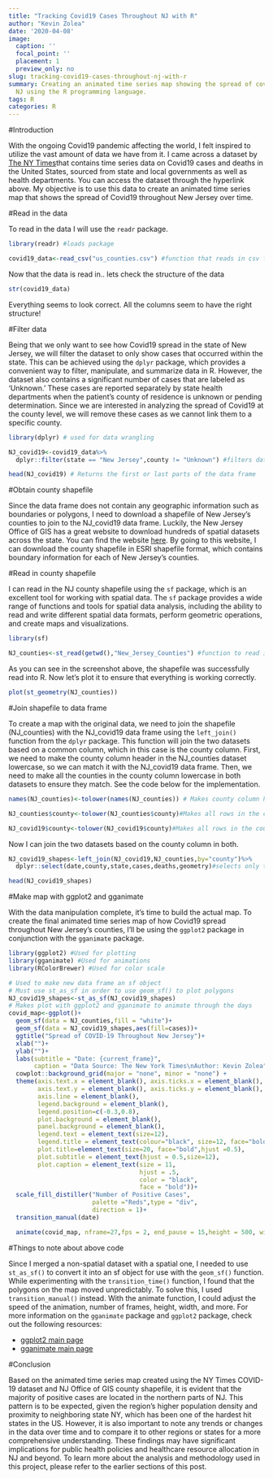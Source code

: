 ```yaml
---
title: "Tracking Covid19 Cases Throughout NJ with R"
author: "Kevin Zolea"
date: '2020-04-08'
image:
  caption: ''
  focal_point: ''
  placement: 1
  preview_only: no
slug: tracking-covid19-cases-throughout-nj-with-r
summary: Creating an animated time series map showing the spread of covid19 throughout
  NJ using the R programming language.
tags: R
categories: R
---
```

#Introduction

With the ongoing Covid19 pandemic affecting the world, I felt inspired to utilize the vast amount of data we have from it. I came across a dataset by [The NY Times](https://github.com/nytimes/covid-19-data){target="_blank"}that contains time series data on Covid19 cases and deaths in the United States, sourced from state and local governments as well as health departments. You can access the dataset through the hyperlink above. My objective is to use this data to create an animated time series map that shows the spread of Covid19 throughout New Jersey over time.

#Read in the data

To read in the data I will use the ```readr``` package.
```r
library(readr) #loads package

covid19_data<-read_csv("us_counties.csv") #function that reads in csv files


```
Now that the data is read in.. lets check the structure of the data
```r

str(covid19_data)
```
Everything seems to look correct. All the columns seem to have the right structure!

#Filter data

Being that we only want to see how Covid19 spread in the state of New Jersey, we will filter the dataset to only show cases that occurred within the state. This can be achieved using the ```dplyr``` package, which provides a convenient way to filter, manipulate, and summarize data in R. However, the dataset also contains a significant number of cases that are labeled as 'Unknown.' These cases are reported separately by state health departments when the patient's county of residence is unknown or pending determination. Since we are interested in analyzing the spread of Covid19 at the county level, we will remove these cases as we cannot link them to a specific county.
```r
library(dplyr) # used for data wrangling

NJ_covid19<-covid19_data%>%
  dplyr::filter(state == "New Jersey",county != "Unknown") #filters data frame

head(NJ_covid19) # Returns the first or last parts of the data frame 
```

#Obtain county shapefile

Since the data frame does not contain any geographic information such as boundaries or polygons, I need to download a shapefile of New Jersey's counties to join to the NJ_covid19 data frame. Luckily, the New Jersey Office of GIS has a great website to download hundreds of spatial datasets across the state. You can find the website [here](https://njogis-newjersey.opendata.arcgis.com){target="_blank"}. By going to this website, I can download the county shapefile in ESRI shapefile format, which contains boundary information for each of New Jersey's counties.

#Read in county shapefile

I can read in the NJ county shapefile using the ```sf``` package, which is an excellent tool for working with spatial data. The ```sf``` package provides a wide range of functions and tools for spatial data analysis, including the ability to read and write different spatial data formats, perform geometric operations, and create maps and visualizations.

```r
library(sf)

NJ_counties<-st_read(getwd(),"New_Jersey_Counties") #function to read in shapefile

```
As you can see in the screenshot above, the shapefile was successfully read into R. Now let's plot it to ensure that everything is working correctly.

```r

plot(st_geometry(NJ_counties)) 

```

#Join shapefile to data frame

To create a map with the original data, we need to join the shapefile (NJ_counties) with the NJ_covid19 data frame using the ```left_join()``` function from the ```dplyr``` package. This function will join the two datasets based on a common column, which in this case is the county column. First, we need to make the county column header in the NJ_counties dataset lowercase, so we can match it with the NJ_covid19 data frame. Then, we need to make all the counties in the county column lowercase in both datasets to ensure they match. See the code below for the implementation.
```r
names(NJ_counties)<-tolower(names(NJ_counties)) # Makes county column header lowercase

NJ_counties$county<-tolower(NJ_counties$county)#Makes all rows in the county column lowercase

NJ_covid19$county<-tolower(NJ_covid19$county)#Makes all rows in the county column lowercase
```

Now I can join the two datasets based on the county column in both.

```r

NJ_covid19_shapes<-left_join(NJ_covid19,NJ_counties,by="county")%>%
  dplyr::select(date,county,state,cases,deaths,geometry)#selects only the columns of interest

head(NJ_covid19_shapes)
```

#Make map with ggplot2 and gganimate

With the data manipulation complete, it's time to build the actual map. To create the final animated time series map of how Covid19 spread throughout New Jersey's counties, I'll be using the ```ggplot2``` package in conjunction with the ```gganimate``` package.

```r
library(ggplot2) #Used for plotting
library(gganimate) #Used for animations
library(RColorBrewer) #Used for color scale 

# Used to make new data frame an sf object
# Must use st_as_sf in order to use geom_sf() to plot polygons
NJ_covid19_shapes<-st_as_sf(NJ_covid19_shapes)
# Makes plot with ggplot2 and gganimate to animate through the days 
covid_map<-ggplot()+
  geom_sf(data = NJ_counties,fill = "white")+
  geom_sf(data = NJ_covid19_shapes,aes(fill=cases))+
  ggtitle("Spread of COVID-19 Throughout New Jersey")+
  xlab("")+
  ylab("")+
  labs(subtitle = "Date: {current_frame}",
       caption = "Data Source: The New York Times\nAuthor: Kevin Zolea")+
  cowplot::background_grid(major = "none", minor = "none") +
  theme(axis.text.x = element_blank(), axis.ticks.x = element_blank(),
        axis.text.y = element_blank(), axis.ticks.y = element_blank(),
        axis.line = element_blank(),
        legend.background = element_blank(),
        legend.position=c(-0.3,0.8),
        plot.background = element_blank(),
        panel.background = element_blank(),
        legend.text = element_text(size=12),
        legend.title = element_text(colour="black", size=12, face="bold"),
        plot.title=element_text(size=20, face="bold",hjust =0.5),
        plot.subtitle = element_text(hjust = 0.5,size=12),
        plot.caption = element_text(size = 11,
                                    hjust = .5,
                                    color = "black",
                                    face = "bold"))+
  scale_fill_distiller("Number of Positive Cases",
                       palette ="Reds",type = "div",
                       direction = 1)+
  transition_manual(date)

  animate(covid_map, nframe=27,fps = 2, end_pause = 15,height = 500, width =500)


```

#Things to note about above code

Since I merged a non-spatial dataset with a spatial one, I needed to use ```st_as_sf()``` to convert it into an sf object for use with the ```geom_sf()``` function. While experimenting with the ```transition_time()``` function, I found that the polygons on the map moved unpredictably. To solve this, I used ```transition_manual()``` instead. With the animate function, I could adjust the speed of the animation, number of frames, height, width, and more. For more information on the ```gganimate``` package and ```ggplot2``` package, check out the following resources:

* [ggplot2 main page](https://ggplot2.tidyverse.org){target="_blank"}
* [gganimate main page](https://gganimate.com){target="_blank"}

#Conclusion

Based on the animated time series map created using the NY Times COVID-19 dataset and NJ Office of GIS county shapefile, it is evident that the majority of positive cases are located in the northern parts of NJ. This pattern is to be expected, given the region's higher population density and proximity to neighboring state NY, which has been one of the hardest hit states in the US. However, it is also important to note any trends or changes in the data over time and to compare it to other regions or states for a more comprehensive understanding. These findings may have significant implications for public health policies and healthcare resource allocation in NJ and beyond. To learn more about the analysis and methodology used in this project, please refer to the earlier sections of this post.